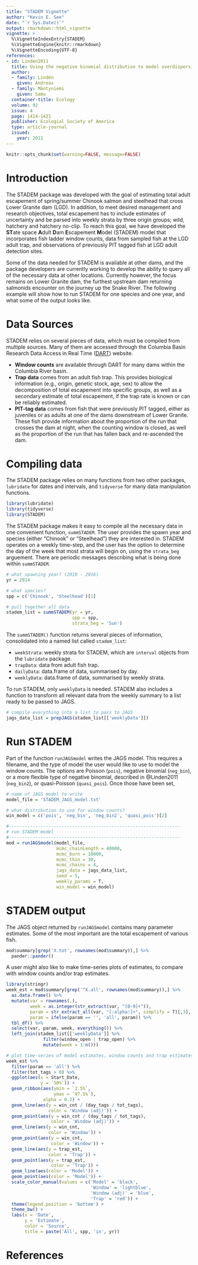 ```yaml
---
title: "STADEM Vignette"
author: "Kevin E. See"
date: "`r Sys.Date()`"
output: rmarkdown::html_vignette
vignette: >
  %\VignetteIndexEntry{STADEM}
  %\VignetteEngine{knitr::rmarkdown}
  %\VignetteEncoding{UTF-8}
references:
- id: Linden2011
  title: Using the negative binomial distribution to model overdispersion in ecological count data
  author:
  - family: Lindén
    given: Andreas
  - family: Mäntyniemi
    given: Samu
  container-title: Ecology
  volume: 92
  issue: 4
  page: 1414-1421
  publisher: Ecologial Society of America
  type: article-journal
  issued:
    year: 2011
---
```


```r
knitr::opts_chunk$set(warning=FALSE, message=FALSE)
```

# Introduction

The STADEM package was developed with the goal of estimating total adult escapement of spring/summer Chinook salmon and steelhead that cross Lower Granite dam (LGD). In addition, to meet desired management and research objectives, total escapement has to include estimates of uncertainty and be parsed into weekly strata by three origin groups; wild, hatchery and hatchery no-clip. To reach this goal, we have developed the **ST**ate space **A**dult **D**am **E**scapement **M**odel (STADEM) model that incorporates fish ladder window counts, data from sampled fish at the LGD adult trap, and observations of previously PIT tagged fish at LGD adult detection sites.

Some of the data needed for STADEM is available at other dams, and the package developers are currently working to develop the ability to query all of the necessary data at other locations. Currently however, the focus remains on Lower Granite dam, the furthest upstream dam returning salmonids encounter on the journey up the Snake River. The following example will show how to run STADEM for one species and one year, and what some of the output looks like.

# Data Sources

STADEM relies on several pieces of data, which must be compiled from multiple sources. Many of them are accessed through the Columbia Basin Research Data Access in Real Time ([DART](http://www.cbr.washington.edu/dart)) website.

* **Window counts** are available through DART for many dams within the Columbia River basin.
* **Trap data** comes from an adult fish trap. This provides biological information (e.g., origin, genetic stock, age, sex) to allow the decomposition of total escapement into specific groups, as well as a secondary estimate of total escapement, if the trap rate is known or can be reliably estimated.
* **PIT-tag data** comes from fish that were previously PIT tagged, either as juveniles or as adults at one of the dams downstream of Lower Granite. These fish provide information about the proportion of the run that crosses the dam at night, when the counting window is closed, as well as the proportion of the run that has fallen back and re-ascended the dam.

# Compiling data

The STADEM package relies on many functions from two other packages, `lubridate` for dates and intervals, and `tidyverse` for many data manipulation functions.

```r
library(lubridate)
library(tidyverse)
library(STADEM)
```

The STADEM package makes it easy to compile all the necessary data in one convenient function, `summSTADEM`. The user provides the spawn year and species (either "Chinook" or "Steelhead") they are interested in. STADEM operates on a weekly time-step, and the user has the option to determine the day of the week that most strata will begin on, using the `strata_beg` arguement. There are periodic messages describing what is being done within `summSTADEM`.

```r
# what spawning year? (2010 - 2016)
yr = 2014

# what species?
spp = c('Chinook', 'Steelhead')[1]

# pull together all data
stadem_list = summSTADEM(yr = yr,
                         spp = spp,
                         strata_beg = 'Sun')
```

The `summSTADEM()` function returns several pieces of information, consolidated into a named list called `stadem_list`:

* `weekStrata`: weekly strata for STADEM, which are `interval` objects from the `lubridate` package.
* `trapData`: data from adult fish trap.
* `dailyData`: data.frame of data, summarised by day.
* `weeklyData`: data.frame of data, summarised by weekly strata.

To run STADEM, only `weeklyData` is needed. STADEM also includes a function to transform all relevant data from the weekly summary to a list ready to be passed to JAGS.

```r
# compile everything into a list to pass to JAGS
jags_data_list = prepJAGS(stadem_list[['weeklyData']])
```

# Run STADEM

Part of the function `runJAGSmodel` writes the JAGS model. This requires a filename, and the type of model the user would like to use to model the window counts. The options are Poisson (`pois`), negative binomial (`neg_bin`), or a more flexible type of negative binomial, described in @Linden2011 (`neg_bin2`), or quasi-Poisson (`quasi_pois`). Once those have been set, 

```r
# name of JAGS model to write
model_file = 'STADEM_JAGS_model.txt'

# what distribution to use for window counts?
win_model = c('pois', 'neg_bin', 'neg_bin2', 'quasi_pois')[2]

#-----------------------------------------------------------------
# run STADEM model
#-----------------------------------------------------------------
mod = runJAGSmodel(model_file,
                   mcmc_chainLength = 40000,
                   mcmc_burn = 10000,
                   mcmc_thin = 30,
                   mcmc_chains = 4,
                   jags_data = jags_data_list,
                   seed = 5,
                   weekly_params = T,
                   win_model = win_model)

```

# STADEM output

The JAGS object returned by `runJAGSmodel` contains many parameter estimates. Some of the most important are the total escapement of various fish.

```r
mod$summary[grep('X.tot', rownames(mod$summary)),] %>%
  pander::pander()
```

A user might also like to make time-series plots of estimates, to compare with window counts and/or trap estimates.

```r
library(stringr)
week_est = mod$summary[grep('^X.all', rownames(mod$summary)),] %>%
  as.data.frame() %>%
  mutate(var = rownames(.),
         week = as.integer(str_extract(var, "[0-9]+")),
         param = str_extract_all(var, "[:alpha:]+", simplify = T)[,3],
         param = ifelse(param == '', 'all', param)) %>%
  tbl_df() %>%
  select(var, param, week, everything()) %>%
  left_join(stadem_list[['weeklyData']] %>%
              filter(window_open | trap_open) %>%
              mutate(week = 1:n()))
```

```r
# plot time-series of model estimates, window counts and trap estimates
week_est %>%
  filter(param == 'all') %>%
  filter(tot_tags > 0) %>%
  ggplot(aes(x = Start_Date,
             y = `50%`)) +
  geom_ribbon(aes(ymin = `2.5%`,
                  ymax = `97.5%`),
              alpha = 0.2) +
  geom_line(aes(y = win_cnt / (day_tags / tot_tags),
                color = 'Window (adj)')) +
  geom_point(aes(y = win_cnt / (day_tags / tot_tags),
                 color = 'Window (adj)')) +
  geom_line(aes(y = win_cnt,
                color = 'Window')) +
  geom_point(aes(y = win_cnt,
                 color = 'Window')) +
  geom_line(aes(y = trap_est,
                color = 'Trap')) +
  geom_point(aes(y = trap_est,
                 color = 'Trap')) +
  geom_line(aes(color = 'Model')) +
  geom_point(aes(color = 'Model')) +
  scale_color_manual(values = c('Model' = 'black',
                                'Window' = 'lightblue',
                                'Window (adj)' = 'blue',
                                'Trap' = 'red')) +
  theme(legend.position = 'bottom') +
  theme_bw() +
  labs(x = 'Date',
       y = 'Estimate',
       color = 'Source',
       title = paste('All', spp, 'in', yr))

```


# References
